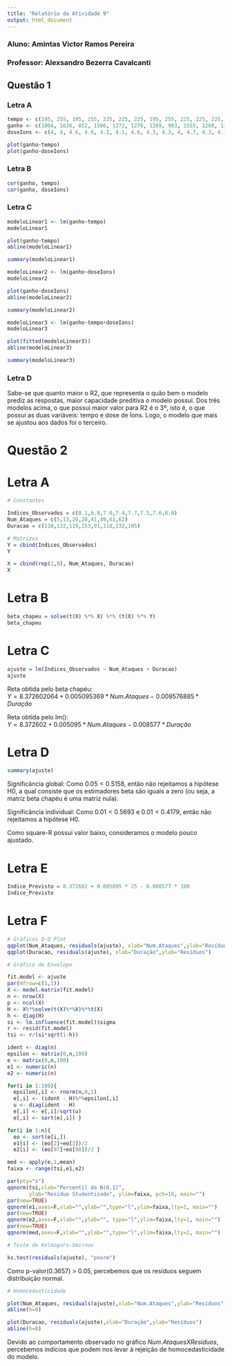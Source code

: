 ```yaml
---
title: "Relatório da Atividade 9"
output: html_document
---
```

### Aluno: Amintas Victor Ramos Pereira
### Professor: Alexsandro Bezerra Cavalcanti

## Questão 1
### Letra A

```r
tempo <- c(195, 255, 195, 255, 225, 225, 225, 195, 255, 225, 225, 225, 225, 230)
ganho <- c(1004, 1636, 852, 1506, 1272, 1270, 1269, 903, 1555, 1260, 1146, 1276, 1225, 1321)
doseIons <- c(4, 4, 4.6, 4.6, 4.2, 4.1, 4.6, 4.3, 4.3, 4, 4.7, 4.3, 4.72, 4.3)

plot(ganho~tempo)
plot(ganho~doseIons)
```

### Letra B

```r
cor(ganho, tempo)
cor(ganho, doseIons)
```

### Letra C

```r
modeloLinear1 <- lm(ganho~tempo)
modeloLinear1

plot(ganho~tempo)
abline(modeloLinear1)

summary(modeloLinear1)

modeloLinear2 <- lm(ganho~doseIons)
modeloLinear2

plot(ganho~doseIons)
abline(modeloLinear2)

summary(modeloLinear2)

modeloLinear3 <- lm(ganho~tempo+doseIons)
modeloLinear3

plot(fitted(modeloLinear3))
abline(modeloLinear3)

summary(modeloLinear3)
```

### Letra D

Sabe-se que quanto maior o R2, que representa o quão bem o modelo prediz as respostas, maior capacidade preditiva o modelo possui. Dos três modelos acima, o que possui maior valor para R2 é o 3º, isto é, o que possui as duas variáveis: tempo e dose de Íons. Logo, o modelo que mais se ajustou aos dados foi o terceiro. 

# Questão 2
# Letra A

```r
# Constantes

Indices_Observados = c(8.1,6.8,7.0,7.4,7.7,7.5,7.6,8.0)
Num_Ataques = c(5,13,20,28,41,49,61,62)
Duracao = c(118,132,119,153,91,118,132,105)

# Matrizes
Y = cbind(Indices_Observados)
Y

X = cbind(rep(1,8), Num_Ataques, Duracao)
X
```

# Letra B

```r
beta_chapeu = solve(t(X) %*% X) %*% (t(X) %*% Y)
beta_chapeu
```

# Letra C

```r
ajuste = lm(Indices_Observados ~ Num_Ataques + Duracao)
ajuste
```

Reta obtida pelo beta chapéu:     
$Y = 8.372602064 + 0.005095369 * Num.Ataques - 0.008576885 * Duração$ 

Reta obtida pelo lm():            
$Y = 8.372602 + 0.005095 * Num.Ataques - 0.008577 * Duração$

# Letra D

```r
summary(ajuste)
```

Significância global: 
Como $0.05 < 0.5158$, então não rejeitamos a hipótese H0, a qual consiste que os estimadores beta são iguais a zero (ou seja, a matriz beta chapéu é uma matriz nula).

Significância individual: 
Como $0.01 < 0.5693$ e $0.01 < 0.4179$, então não rejeitamos a hipótese H0.

Como square-R possui valor baixo, consideramos o modelo pouco ajustado.

# Letra E

```r
Indice_Previsto = 8.372602 + 0.005095 * 25 - 0.008577 * 100
Indice_Previsto
```

# Letra F 

```r
# Gráficos Q-Q Plot
qqplot(Num_Ataques, residuals(ajuste), xlab="Num.Ataques",ylab="Resíduos")
qqplot(Duracao, residuals(ajuste), xlab="Duração",ylab="Resíduos")

# Gráfico de Envelope

fit.model <- ajuste
par(mfrow=c(1,1))
X <- model.matrix(fit.model)
n <- nrow(X)
p <- ncol(X)
H <- X%*%solve(t(X)%*%X)%*%t(X)
h <- diag(H)
si <- lm.influence(fit.model)$sigma
r <- resid(fit.model)
tsi <- r/(si*sqrt(1-h))

ident <- diag(n)
epsilon <- matrix(0,n,100)
e <- matrix(0,n,100)
e1 <- numeric(n)
e2 <- numeric(n)

for(i in 1:100){
  epsilon[,i] <- rnorm(n,0,1)
  e[,i] <- (ident - H)%*%epsilon[,i]
  u <- diag(ident - H)
  e[,i] <- e[,i]/sqrt(u)
  e[,i] <- sort(e[,i]) }

for(i in 1:n){
  eo <- sort(e[i,])
  e1[i] <- (eo[2]+eo[3])/2
  e2[i] <- (eo[97]+eo[98])/2 }

med <- apply(e,1,mean)
faixa <- range(tsi,e1,e2)

par(pty="s")
qqnorm(tsi,xlab="Percentil da N(0,1)",
       ylab="Residuo Studentizado", ylim=faixa, pch=16, main="")
par(new=TRUE)
qqnorm(e1,axes=F,xlab="",ylab="",type="l",ylim=faixa,lty=1, main="")
par(new=TRUE)
qqnorm(e2,axes=F,xlab="",ylab="", type="l",ylim=faixa,lty=1, main="")
par(new=TRUE)
qqnorm(med,axes=F,xlab="",ylab="",type="l",ylim=faixa,lty=2, main="")

# Teste de Kolmogorv-Smirnov

ks.test(residuals(ajuste), "pnorm")
```

Como p-valor(0.3657) > 0.05, percebemos que os resíduos seguem distribuição normal.

```r
# Homocedasticidade

plot(Num_Ataques, residuals(ajuste),xlab="Num.Ataques",ylab="Resíduos")
abline(h=0)

plot(Duracao, residuals(ajuste),xlab="Duração",ylab="Resíduos")
abline(h=0)
```

Devido ao comportamento observado no gráfico $Num.Ataques X Resíduos$, percebemos indícios que podem nos levar à rejeição de homocedasticidade do modelo.


